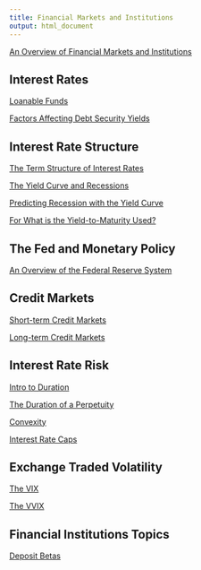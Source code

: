 ```yaml
---
title: Financial Markets and Institutions
output: html_document
---
```


[An Overview of Financial Markets and Institutions](https://financial-education.github.io/overview_fin_markets_inst/)

## Interest Rates

[Loanable Funds](https://financial-education.github.io/loanable_funds/)

[Factors Affecting Debt Security Yields](https://financial-education.github.io/factors_affecting_debt_yields)

## Interest Rate Structure

[The Term Structure of Interest Rates](https://financial-education.github.io/term_structure_interest_rates/)

[The Yield Curve and Recessions](https://financial-education.github.io/the_yield_curve_and_recessions)

[Predicting Recession with the Yield Curve](https://financial-education.github.io/predicting_recessions_yield_curve/)

[For What is the Yield-to-Maturity Used?](https://financial-education.github.io/for_what_ytm_used/)

## The Fed and Monetary Policy

[An Overview of the Federal Reserve System](https://financial-education.github.io/overview_fed_reserve_system/)

## Credit Markets

[Short-term Credit Markets]()

[Long-term Credit Markets](https://financial-education.github.io/long_term_debt_markets/)

## Interest Rate Risk

[Intro to Duration](https://financial-education.github.io/intro_to_duration/)

[The Duration of a Perpetuity](https://github.com/financial-education/duration_of_a_perpetuity/blob/master/dur_perp.pdf)

[Convexity](https://financial-education.github.io/convexity/)

[Interest Rate Caps](https://financial-education.github.io/interest_rate_caps/)


## Exchange Traded Volatility

[The VIX](https://github.com/FinancialMarkets/5MinuteFinance/blob/master/Options/The_VIX/vix.Rmd)

[The VVIX](https://github.com/FinancialMarkets/5MinuteFinance/blob/master/Options/The_VVIX/vvix.Rmd)


## Financial Institutions Topics

[Deposit Betas](https://financial-education.github.io/deposit_beta/)
